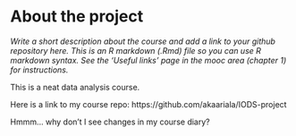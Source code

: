 
# About the project

*Write a short description about the course and add a link to your github repository here. This is an R markdown (.Rmd) file so you can use R markdown syntax. See the 'Useful links' page in the mooc area (chapter 1) for instructions.*

This is a neat data analysis course. 

Here is a link to my course repo: https://github.com/akaariala/IODS-project

Hmmm... why don't I see changes in my course diary? 